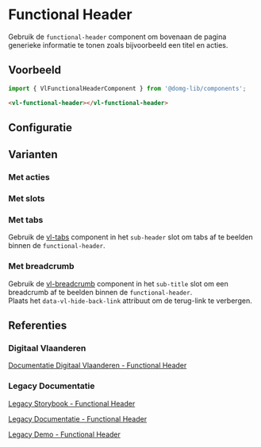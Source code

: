 
# Functional Header

<VluxMetaData id="components-functional-header" />

Gebruik de `functional-header` component om bovenaan de pagina generieke informatie te tonen zoals bijvoorbeeld
een titel en acties.


## Voorbeeld

```js
import { VlFunctionalHeaderComponent } from '@domg-lib/components';
```

```html
<vl-functional-header></vl-functional-header>
```

<Canvas of={VlFunctionalHeaderStories.FunctionalHeaderDefault} />


## Configuratie

<ArgTypes of={VlFunctionalHeaderStories.FunctionalHeaderDefault} />


## Varianten

### Met acties

<Canvas of={VlFunctionalHeaderStories.FunctionalHeaderActions} />

### Met slots

<Canvas of={VlFunctionalHeaderStories.FunctionalHeaderSlots} />

### Met tabs

Gebruik de [vl-tabs](/docs/components-tabs--tabs-default) component in het `sub-header` slot om tabs af te beelden binnen de `functional-header`.

<Canvas of={VlFunctionalHeaderStories.FunctionalHeaderTabs} />

### Met breadcrumb

Gebruik de [vl-breadcrumb](/docs/components-breadcrumb--breadcrumb-default) component in het `sub-title` slot om een breadcrumb af te beelden binnen de
`functional-header`.<br/> Plaats het `data-vl-hide-back-link` attribuut om de terug-link te verbergen.

<Canvas of={VlFunctionalHeaderStories.FunctionalHeaderBreadcrumb} />


## Referenties

### Digitaal Vlaanderen

[Documentatie Digitaal Vlaanderen - Functional Header](https://overheid.vlaanderen.be/webuniversum/v3/documentation/components/vl-ui-functional-header)

### Legacy Documentatie

[Legacy Storybook - Functional Header](https://webcomponenten.omgeving.vlaanderen.be/storybook/?path=/docs/custom-elements-vl-functional-header--default)

[Legacy Documentatie - Functional Header](https://webcomponenten.omgeving.vlaanderen.be/doc/VlFunctionalHeader.html)

[Legacy Demo  - Functional Header](https://webcomponenten.omgeving.vlaanderen.be/demo/vl-functional-header.html)
